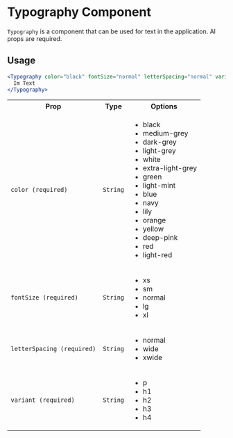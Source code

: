 
<Meta title="Docs/Typography" component={Typography} />

# Typography Component

`Typography` is a component that can be used for text in the application. Al props are required.

## Usage 

```jsx
<Typography color="black" fontSize="normal" letterSpacing="normal" variant="p">
  Im Text
</Typography>
```

<table style={{width: "100%"}}>
  <tr>
    <th>Prop</th>
    <th>Type</th>
    <th>Options</th>
  </tr>
  <tr>
    <td><code>color (required)</code></td>
    <td><code>String</code></td>
    <td>
      <ul>
        <li>black</li>
        <li>medium-grey</li>
        <li>dark-grey</li>
        <li>light-grey</li>
        <li>white</li>
        <li>extra-light-grey</li>
        <li>green</li>
        <li>light-mint</li>
        <li>blue</li>
        <li>navy</li>
        <li>lily</li>
        <li>orange</li>
        <li>yellow</li>
        <li>deep-pink</li>
        <li>red</li>
        <li>light-red</li>
      </ul>
    </td>
  </tr>
  <tr>
    <td><code>fontSize (required)</code></td>
    <td><code>String</code></td>
    <td>
      <ul>
        <li>xs</li>
        <li>sm</li>
        <li>normal</li>
        <li>lg</li>
        <li>xl</li>
      </ul>
    </td>
  </tr>
  <tr>
    <td><code>letterSpacing (required)</code></td>
    <td><code>String</code></td>
    <td>
      <ul>
        <li>normal</li>
        <li>wide</li>
        <li>xwide</li>
      </ul>
    </td>
  </tr>
  <tr>
    <td><code>variant (required)</code></td>
    <td><code>String</code></td>
    <td>
      <ul>
        <li>p</li>
        <li>h1</li>
        <li>h2</li>
        <li>h3</li>
        <li>h4</li>
      </ul>
    </td>
  </tr>
</table>
